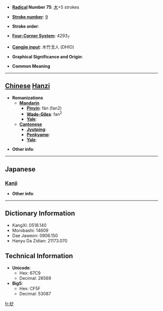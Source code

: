 * '''[[Wiktionary:Chinese radical index| Radical]] Number 75''': [[Wiktionary:Chinese radical index 木|木]]+5 strokes

* '''[[Wiktionary:Chinese total strokes index|Stroke number]]''': [[Wiktionary:Chinese total strokes index 9|9]]

* '''Stroke order''': 

* '''[[Wiktionary:Chinese four corner index|Four-Corner System]]''': 4293<sub>7</sub>

* '''[[Wiktionary:Chinese Cangjie index|Cangjie input]]''': 木竹戈人 (DHIO)

* '''Graphical Significance and Origin''': 

* '''Common Meaning'''

----

== [[Chinese]] [[Hanzi]] ==

* '''Romanizations'''
** '''[[Mandarin]]'''
*** '''[[Pinyin]]''': fán (fan2)
*** '''[[Wade-Giles]]''': fan<sup>2</sup>
*** '''[[Yale]]''': 
** '''[[Cantonese]]'''
*** '''[[Jyutping]]''':
*** '''[[Penkyamp]]''': 
*** '''[[Yale]]''': 

* '''Other info''': 

----

==Japanese==
===[[Kanji]]===
{{kanji|on readings=[[はん]] (han), [[ぼん]] (bon), [[へん]] (hen), [[べん]] (ben)|kun readings=}}

* '''Other info''':  

----

== Dictionary Information ==

* KangXi: 0518.140
* Morobashi: 14609
* Dae Jaweon: 0906.150
* Hanyu Da Zidian: 21173.070

== Technical Information ==

* '''Unicode''':
** Hex: 67C9
** Decimal: 26569
* '''Big5''':
** Hex: CF5F
** Decimal: 53087

[[fr:柉]]